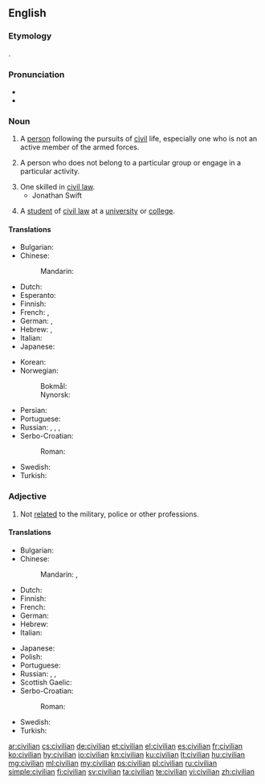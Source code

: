 ==English==

===Etymology===
{{borrowing|fro|civilien|lang=en}}.

===Pronunciation===
* {{IPA|/sɪˈvɪljən/|lang=en}}
* {{audio|en-us-civilian.ogg|Audio (US)|lang=en}}

===Noun===
{{en-noun}}

# A [[person]] following the pursuits of [[civil]] life, especially one who is not an active member of the armed forces.
#: {{ux|en|Three '''civilians''' were apprehended by the soldiers and taken away in a military vehicle.}}
# {{lb|en|informal}} A person who does not belong to a particular group or engage in a particular activity.
# One skilled in [[civil law]].
#* Jonathan Swift
#*: {{ux|en|Ancient '''civilians''' and writers upon government.}}
# A [[student]] of [[civil law]] at a [[university]] or [[college]].
#: {{rfquotek|R. Graves}}

====Translations====
{{trans-top|non-military person}}
* Bulgarian: {{t+|bg|циви́лен|m}}
* Chinese:
*: Mandarin: {{t+|cmn|平民|tr=píngmín|sc=Hani}}
* Dutch: {{t+|nl|burger|m}}
* Esperanto: {{t|eo|civilulo}}
* Finnish: {{t+|fi|siviili}}
* French: {{t+|fr|civil|m}}, {{t+|fr|civile|f}}
* German: {{t+|de|Zivilist|m}}, {{t|de|Zivilistin|f}}
* Hebrew: {{t+|he|אזרח|m|tr=ezrakh}}, {{t|he|אזרחית|f|tr=ezrakhyt}}
* Italian: {{t+|it|civile|m}}
* Japanese: {{t|ja|文民|tr=ぶんみん, bunmin}}
{{trans-mid}}
* Korean: {{t+|ko|민간인|sc=Kore}}
* Norwegian:
*: Bokmål: {{t|nb|sivilist|m}}
*: Nynorsk: {{t|nn|sivilist|m}}
* Persian: {{t+|fa|غیرنظامی|tr=ghayrenezâmi|sc=fa-Arab}}
* Portuguese: {{t+|pt|civil|m|f}}
* Russian: {{t|ru|[[гражданский|гражда́нское]] [[лицо́]]|n}}, {{t|ru|[[гражда́нский]] [[челове́к]]|m}}, {{t+|ru|гражда́нский|m}}, {{t+|ru|шта́тский|m}}
* Serbo-Croatian:
*: Roman: {{t+|sh|cìvīl|m}}
* Swedish: {{t+|sv|civil|c}}
* Turkish: {{t+|tr|sivil}}
{{trans-bottom}}

===Adjective===
{{en-adj|-}}

# Not [[relate]]d to the military, police or other professions.
#: {{ux|en|The three detainees were actually army defectors wearing '''civilian''' clothing.}}
#: {{ux|en|''He worked as a '''civilian''' journalist for ten years before being employed by the public broadcaster.''}}

====Translations====
{{trans-top|not related to the military armed forces}}
* Bulgarian: {{t+|bg|циви́лен}}
* Chinese:
*: Mandarin: {{t|cmn|文職|sc=Hani|alt=文職的}}, {{t+|cmn|文职|tr=wénzhí de|sc=Hani|alt=文职的}}
* Dutch: {{t|nl|burger-}}
* Finnish: {{t+|fi|siviili|alt=siviili-}}
* French: {{t+|fr|civil}}
* German: {{t+|de|zivil}}
* Hebrew: {{t+|he|אזרחי|tr=ezrakhí}}
* Italian: {{t+|it|civile}}
{{trans-mid}}
* Japanese: {{t+|ja|市民|tr=shimin no|alt=市民の}}
* Polish: {{t+|pl|cywilny}}
* Portuguese: {{t+|pt|civil}}
* Russian: {{t+|ru|гражда́нский}}, {{t+|ru|циви́льный}}, {{t+|ru|шта́тский}}
* Scottish Gaelic: {{t|gd|sìobhalta}}
* Serbo-Croatian:
*: Roman: {{t+|sh|cìvīlnī}}
* Swedish: {{t+|sv|civil}}
* Turkish: {{t+|tr|sivil}}
{{trans-bottom}}

[[ar:civilian]]
[[cs:civilian]]
[[de:civilian]]
[[et:civilian]]
[[el:civilian]]
[[es:civilian]]
[[fr:civilian]]
[[ko:civilian]]
[[hy:civilian]]
[[io:civilian]]
[[kn:civilian]]
[[ku:civilian]]
[[lt:civilian]]
[[hu:civilian]]
[[mg:civilian]]
[[ml:civilian]]
[[my:civilian]]
[[ps:civilian]]
[[pl:civilian]]
[[ru:civilian]]
[[simple:civilian]]
[[fi:civilian]]
[[sv:civilian]]
[[ta:civilian]]
[[te:civilian]]
[[vi:civilian]]
[[zh:civilian]]